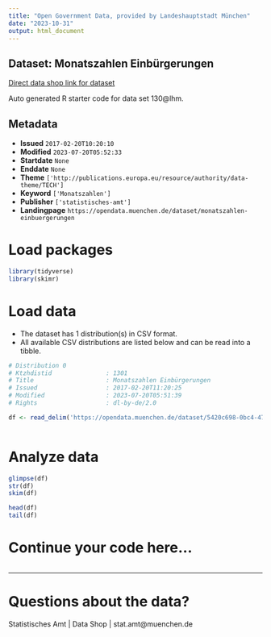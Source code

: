 ```yaml
---
title: "Open Government Data, provided by Landeshauptstadt München"
date: "2023-10-31"
output: html_document
---
```


## Dataset: Monatszahlen Einbürgerungen

[Direct data shop link for dataset](https://opendata.muenchen.de/dataset/monatszahlen-einbuergerungen)

Auto generated R starter code for data set 130@lhm.

## Metadata

- **Issued** `2017-02-20T10:20:10`
- **Modified** `2023-07-20T05:52:33`
- **Startdate** `None`
- **Enddate** `None`
- **Theme** `['http://publications.europa.eu/resource/authority/data-theme/TECH']`
- **Keyword** `['Monatszahlen']`
- **Publisher** `['statistisches-amt']`
- **Landingpage** `https://opendata.muenchen.de/dataset/monatszahlen-einbuergerungen`


# Load packages

```r

library(tidyverse)
library(skimr)

```

# Load data

-   The dataset has 1 distribution(s) in CSV format.
-   All available CSV distributions are listed below and can be read into a tibble.

```r

# Distribution 0
# Ktzhdistid               : 1301
# Title                    : Monatszahlen Einbürgerungen
# Issued                   : 2017-02-20T11:20:25
# Modified                 : 2023-07-20T05:51:39
# Rights                   : dl-by-de/2.0

df <- read_delim('https://opendata.muenchen.de/dataset/5420c698-0bc4-4711-b1db-0c0b40f5cd2f/resource/412fe83d-30c0-41c3-8b5b-482fb890406f/download/monatszahlen2307_einbuergerungen_10_07_23_nosum.csv')



```

# Analyze data

```r

glimpse(df)
str(df)
skim(df)

head(df)
tail(df)

```

# Continue your code here...

```r

```

------------------------------------------------------------------------

# Questions about the data?

Statistisches Amt | Data Shop | stat.amt@muenchen.de
